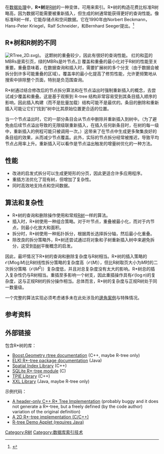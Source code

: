 {{roughtranslation|time=2017-12-02T14:46:05+00:00}}
在[[数据处理|数据处理]]中，'''R*树'''是[[R树|R树]]的一种变体，可用来索引{{le|空间信息|Spatial database}}。R*树的构造花费比标准R树略高，因为数据可能需要被重新插入，但生成的树通常能获得更好的查询性能。像标准R树一样，它能存储点和空间数据。它在1990年由Norbert Beckmann，Hans-Peter Kriegel，Ralf Schneider，和Bernhard Seeger提出。<ref name="rstar">{{Cite journal 
| last1 = Beckmann 
| first1 = N. 
| last2 = Kriegel 
| first2 = H. P. 
| authorlink2 = Hans-Peter Kriegel 
| last3 = Schneider 
| first3 = R. 
| last4 = Seeger 
| first4 = B. 
| chapter = The R*-tree: an efficient and robust access method for points and rectangles 
| doi = 10.1145/93597.98741 
| title = Proceedings of the 1990 ACM SIGMOD international conference on Management of data  - SIGMOD '90 
| pages = 322 
| year = 1990 
| isbn = 0897913655 
| pmid =  
| pmc =  
| url = http://dbs.mathematik.uni-marburg.de/publications/myPapers/1990/BKSS90.pdf 
| journal =  
| access-date = 2018-04-03 
| archive-date = 2018-04-17 
| archive-url = https://web.archive.org/web/20180417071129/http://dbs.mathematik.uni-marburg.de/publications/myPapers/1990/BKSS90.pdf 
| dead-url = no 
}}</ref>

==R*树和R树的不同==
[[Image:RTree_2D.svg|thumb]])。 这颗树的重叠较少，因此有很好的查询性能。 红的和蓝的MBRs是索引页，绿的MBRs是叶节点。]]
覆盖和重叠的最小化对于R树的性能至关重要。重叠意味着，在数据查询和插入时，需要扩展树的多个分支（由于数据会被拆分到许多可能重叠的区域）。覆盖率的最小化提高了修剪性能，允许更频繁地从搜索中排除整个页面，特别是负范围查询。

R*树通过结合修改后的节点拆分算法和在节点溢出时强制重新插入的概念，去尝试减少覆盖和重叠。这是基于观察到 R-tree 结构非常容易受到其条目插入顺序的影响，因此插入构建（而不是批量加载）结构可能不是最优的。条目的删除和重新插入可能让它们“找到”树中比其原始位置更合适的位置。

当一个节点溢出时，它的一部分条目会从节点中删除并重新插入到树中。（为了避免由后续节点溢出导致的无限级联重新插入，在插入任何新条目时，在树的每一级中，重新插入的例程可能只被调用一次。）这带来了在节点中生成更多聚集良好的条目组的效果，从而减少节点覆盖。此外，实际的节点拆分经常被推迟，导致平均节点占用率上升。重新插入可以看作是节点溢出触发的增量树优化的一种方法。

==性能==
*改进的启发式拆分可以生成更矩形的分页，因此更适合许多应用程序。
*重插方法优化了现有树，但增加了复杂性。
*同时高效地支持点和空间数据。
{{clear}}

{{Gallery
|title=在德国邮区数据库上不同拆分尝试的效果
|width=300 | height=300 | align=center | lines=6
|File:Zipcodes-Germany-GuttmanRTree.svg|R树，采用Guttman二次拆分方式。<ref name="guttman">{{cite journal|title=R-trees: a dynamic index structure for spatial searching, R-trees: a dynamic index structure for spatial searching|date=1984-06-18|journal=ACM SIGMOD Record|volume=14|issue=2|doi=10.1145/602259.602266|pages=47, 47–57, 57|issn=0163-5808|url=http://dl.acm.org/citation.cfm?id=602259.602266,%20http://dl.acm.org/citation.cfm?id=971697.602266|accessdate=2018-04-02|author=Antonin Guttman, Antonin Guttman}}{{Dead link|date=2018年8月 |bot=InternetArchiveBot |fix-attempted=yes }}</ref><br /> 有很多从东延伸到西的页，它们跨越整个德国，并且页重叠很多。这无益于那些经常只需要一个与许多切片相交的小矩形区域的大多数应用。
|File:Zipcodes-Germany-AngTanSplit.svg|R树，采用Ang-Tan线性拆分。<ref name="ang-tan">{{cite journal|title=New linear node splitting algorithm for R-trees|isbn=3540632387|url=https://link.springer.com/chapter/10.1007/3-540-63238-7_38|date=1997-07-15|publisher=Springer, Berlin, Heidelberg|doi=10.1007/3-540-63238-7_38|language=en|pages=337–349|accessdate=2018-04-02|author=C. H. Ang, T. C. Tan|archive-date=2018-06-06|archive-url=https://web.archive.org/web/20180606013101/https://link.springer.com/chapter/10.1007%2F3-540-63238-7_38|dead-url=no}}</ref><br /> 尽管条形区域的延伸不像Guttman拆分那样远，条形切割的问题影响几乎每一个叶页。叶页重叠很少，但目录页重叠却很多。
|File:Zipcodes-Germany-RStarTree.svg|'''R*树'''拓扑拆分。<ref name="rstar" /><br /> 由于R*树尝试最小化页重叠，使得页重叠非常少，并且重插进一步优化此树，拆分策略亦尽量避免产生条形区域，因而结果页对于通常的地图应用有用得多。
}}

==算法和复杂性==
* R*树的查询和删除操作使用和常规[[R树|R树]]一样的算法。
* 插入时，R*树使用一种组合策略。对于叶节点，重叠被最小化，而对于内节点，则最小化放大和面积。
* 拆分时，R*树使用一种拓扑拆分，根据周长选择拆分轴，然后最小化重叠。
* 除改良的拆分策略外，R*树还尝试通过将对象和子树重新插入树中来避免拆分，这受到[[B树|B树]]平衡概念的启发。

因此，最坏情况下R*树的查询和删除复杂度与R树相当。R*树的插入策略的<math>\mathcal{O}(M \log M)</math>比R树线性拆分策略的复杂度高（<math>\mathcal{O}(M)</math>），但比R树取页大小为<math>M</math>时的二次拆分策略（<math>\mathcal{O}(M^2)</math>）复杂度低，并且对总复杂度没有太大的影响。R*树总的插入复杂性仍与R树相当。重插至多影响一个树支，因此重插操作具有<math>\mathcal{O}(\log n)</math>的复杂度，这与正规R树的拆分操作相当。总体而言，R*树的复杂度与正规R树处于同一数量级。

一个完整的算法实现必须考虑诸多未在此处涉及的[[邊角案例|邊角案例]]与特殊情况。

==参考资料==
{{reflist}}

==外部链接==
{{commons category|R* tree}}
包含R*树的库：
*[http://www.boost.org/doc/libs/release/libs/geometry/doc/html/geometry/reference/spatial_indexes/boost__geometry__index__rtree.html Boost.Geometry rtree documentation] (C++, maybe R-tree only)
*[http://elki.dbs.ifi.lmu.de/releases/release0.6.0/doc/de/lmu/ifi/dbs/elki/index/tree/spatial/rstarvariants/rstar/package-summary.html ELKI R*-tree package documentation]{{Wayback|url=http://elki.dbs.ifi.lmu.de/releases/release0.6.0/doc/de/lmu/ifi/dbs/elki/index/tree/spatial/rstarvariants/rstar/package-summary.html |date=20140419200910 }} (Java)
*[http://libspatialindex.github.io/ Spatial Index Library]{{Wayback|url=http://libspatialindex.github.io/ |date=20140814231603 }} (C++)
*[http://sqlite.org/rtree.html SQLite R*-tree module]{{Wayback|url=http://sqlite.org/rtree.html |date=20140725112444 }} (C)
*[http://www.madalgo.au.dk/tpie TPIE Library]{{Wayback|url=http://www.madalgo.au.dk/tpie |date=20141012221408 }} (C++)
*[https://code.google.com/p/xxl/ XXL Library]{{Wayback|url=https://code.google.com/p/xxl/ |date=20140521101111 }} (Java, maybe R-tree only)

示例代码：
*[http://www.virtualroadside.com/blog/index.php/2008/10/04/r-tree-implementation-for-cpp/ A header-only C++ R* Tree Implementation]{{Wayback|url=http://www.virtualroadside.com/blog/index.php/2008/10/04/r-tree-implementation-for-cpp/ |date=20140628154629 }} (probably buggy and it does not generate a R*-tree, but a freely defined (by the code author) variation of the original definition)
*[https://archive.is/20140726151319/http://www.ics.uci.edu/~salsubai/rstartree.html A 2D R*-tree implementation (C/C++)]
*[http://donar.umiacs.umd.edu/quadtree/points/rtrees.html R-tree Demo Applet (requires Java)]{{Wayback|url=http://donar.umiacs.umd.edu/quadtree/points/rtrees.html |date=20141008162115 }}

{{Data structures}}
{{计算机科学中的树}}
{{DEFAULTSORT:R*树}}
[[Category:R树|Category:R树]]
[[Category:数据库索引技术|Category:数据库索引技术]]